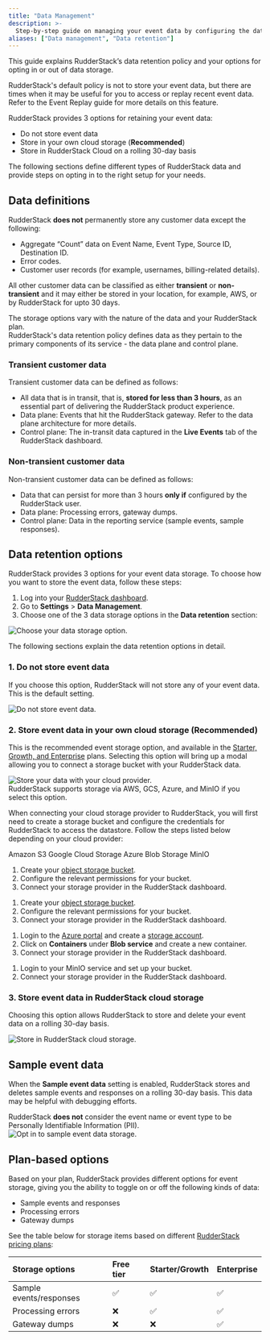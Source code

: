 ```yaml
---
title: "Data Management"
description: >-
  Step-by-step guide on managing your event data by configuring the data retention options.
aliases: ["Data management", "Data retention"]
---
```


This guide explains RudderStack’s data retention policy and your options for opting in or out of data storage. 

RudderStack's default policy is not to store your event data, but there are times when it may be useful for you to access or replay recent event data. Refer to the <Link to="/user-guides/administrators-guide/event-replay/">Event Replay</Link> guide for more details on this feature.

RudderStack provides 3 options for retaining your event data:

- <Link to="#1-do-not-store-event-data">Do not store event data</Link>
- <Link to="#2-store-event-data-in-your-own-cloud-storage-recommended">Store in your own cloud storage (<strong>Recommended</strong>)</Link>
- <Link to="#3-store-event-data-in-rudderstack-cloud-storage">Store in RudderStack Cloud on a rolling 30-day basis</Link>

The following sections define different types of RudderStack data and provide steps on opting in to the right setup for your needs.

## Data definitions

RudderStack **does not** permanently store any customer data except the following:

- Aggregate “Count” data on Event Name, Event Type, Source ID, Destination ID.
- Error codes.
- Customer user records (for example, usernames, billing-related details).

All other customer data can be classified as either **transient** or **non-transient** and it may either be stored in your location, for example, AWS, or by RudderStack for upto 30 days. 

<div class="infoBlock">
The storage options vary with the nature of the data and your RudderStack plan.
</div>

<div class="infoBlock">
RudderStack's data retention policy defines data as they pertain to the primary components of its service - the <Link to="/resources/glossary/#data-plane">data plane</Link> and <Link to="/resources/glossary/#control-plane">control plane</Link>.
</div>

### Transient customer data

Transient customer data can be defined as follows:

- All data that is in transit, that is, **stored for less than 3 hours**, as an essential part of delivering the RudderStack product experience.
- Data plane: Events that hit the RudderStack gateway. Refer to the <Link to="/resources/rudderstack-architecture/#data-plane-architecture">data plane architecture</Link> for more details.
- Control plane: The in-transit data captured in the <Link to="/dashboard-guides/live-events/">**Live Events**</Link> tab of the RudderStack dashboard.

### Non-transient customer data

Non-transient customer data can be defined as follows:

- Data that can persist for more than 3 hours **only if** configured by the RudderStack user.
- Data plane: Processing errors, gateway dumps.
- Control plane: Data in the reporting service (sample events, sample responses).

## Data retention options

RudderStack provides 3 options for your event data storage. To choose how you want to store the event data, follow these steps:

1. Log into your [RudderStack dashboard](https://app.rudderstack.com/).
2. Go to **Settings** > **Data Management**.
3. Choose one of the 3 data storage options in the **Data retention** section:

<img src="../assets/dashboard-guides/data-retention.png" alt="Choose your data storage option."/>

The following sections explain the data retention options in detail.

### 1. Do not store event data

If you choose this option, RudderStack will not store any of your event data. This is the default setting.

<img src="../assets/dashboard-guides/no-data-storage.png" alt="Do not store event data."/>

### 2. Store event data in your own cloud storage (Recommended)

This is the recommended event storage option, and available in the <a href="https://www.rudderstack.com/pricing/">Starter, Growth, and Enterprise</a> plans. Selecting this option will bring up a modal allowing you to connect a storage bucket with your RudderStack data.

<img src="../assets/dashboard-guides/connect-cloud-storage.png"  alt="Store your data with your cloud provider."/>

<div class="infoBlock">
RudderStack supports storage via AWS, GCS, Azure, and MinIO if you select this option.
</div>

When connecting your cloud storage provider to RudderStack, you will first need to create a storage bucket and configure the credentials for RudderStack to access the datastore. Follow the steps listed below depending on your cloud provider:

<Tabs>
  <TabList>
   <Tab>Amazon S3</Tab>
    <Tab>Google Cloud Storage</Tab>
    <Tab>Azure Blob Storage</Tab>
    <Tab>MinIO</Tab>
  </TabList>
  <TabPanels>
    <TabPanel>
    <ol>
      <li>Create your <a href="https://docs.aws.amazon.com/AmazonS3/latest/userguide/creating-bucket.html">object storage bucket</a>.</li>
      <li>Configure the relevant <Link to="/user-guides/administrators-guide/bucket-configuration-settings/#permissions-for-amazon-s3">permissions</Link> for your bucket.</li>
      <li>Connect your storage provider in the RudderStack dashboard.</li>   
      </ol>
    </TabPanel>
    <TabPanel>
    <ol>
      <li>Create your <a href="https://cloud.google.com/storage/docs/creating-buckets">object storage bucket</a>.</li>
      <li>Configure the relevant <Link to="/user-guides/administrators-guide/bucket-configuration-settings/#permissions-for-gcs">permissions</Link> for your bucket.</li>
      <li>Connect your storage provider in the RudderStack dashboard.</li> 
    </ol>
    </TabPanel>
    <TabPanel>
    <ol>
      <li>Login to the <a href="https://portal.azure.com/">Azure portal</a> and create a <a href="https://docs.microsoft.com/en-us/azure/storage/common/storage-account-create?tabs=azure-portal">storage account</a>.</li>
      <li>Click on <strong>Containers</strong> under <strong>Blob service</strong> and create a new container.</li>
      <li>Connect your storage provider in the RudderStack dashboard.</li>     
      </ol>
    </TabPanel>
    <TabPanel>
    <ol>
      <li>Login to your MinIO service and <Link to="/destinations/streaming-destinations/minio/#setting-up-minio">set up your bucket</Link>.</li>
      <li>Connect your storage provider in the RudderStack dashboard.</li>
    </ol>
    </TabPanel>
  </TabPanels>
</Tabs>

### 3. Store event data in RudderStack cloud storage

Choosing this option allows RudderStack to store and delete your event data on a rolling 30-day basis.

<img src="../assets/dashboard-guides/rs-cloud-storage.png" alt="Store in RudderStack cloud storage."/>

## Sample event data

When the **Sample event data** setting is enabled, RudderStack stores and deletes sample events and responses on a rolling 30-day basis. This data may be helpful with debugging efforts. 

<div class="infoBlock">
RudderStack <strong>does not</strong> consider the event name or event type to be Personally Identifiable Information (PII).
</div>

<img src="../assets/dashboard-guides/sample-event-data.png" alt="Opt in to sample event data storage."/>

## Plan-based options

Based on your plan, RudderStack provides different options for event storage, giving you the ability to toggle on or off the following kinds of data:

- Sample events and responses
- Processing errors
- Gateway dumps

See the table below for storage items based on different [RudderStack pricing plans](https://www.rudderstack.com/pricing/):

| Storage options | Free tier | Starter/Growth | Enterprise |
| :----| :------| :-----| :-----|
| Sample events/responses | ✅  | ✅  | ✅ |
| Processing errors | ❌ |  ✅ | ✅ |
| Gateway dumps | ❌ |  ❌ | ✅ |

<br />
